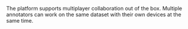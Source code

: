 
The platform supports multiplayer collaboration out of the box. Multiple annotators can work on the same dataset with their own devices at the same time.

<VideoPlayer url="https://nutsh-public.s3.eu-central-1.amazonaws.com/doc/video/nutsh_sync.mp4" />
